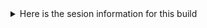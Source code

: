 <details>
<summary>Here is the sesion information for this build</summary>

```r
sessioninfo::session_info()
```

</details>


